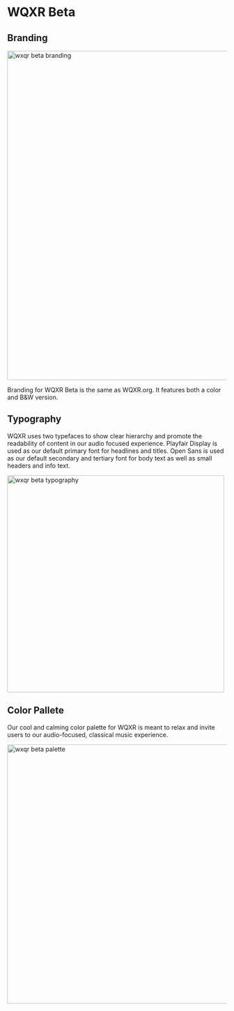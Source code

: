 
<Meta title="Foundations/Themes/WQXRBeta"/>

# WQXR Beta

## Branding
<img alt="wxqr beta branding" src="./images/Themes-WQXRbeta-Branding.png" width="756" />

Branding for WQXR Beta is the same as WQXR.org. It features both a color and B&W version.
## Typography
WQXR uses two typefaces to show clear hierarchy and promote the readability of content in our audio focused experience. Playfair Display is used as our default primary font for headlines and titles. Open Sans is used as our default secondary and tertiary font for body text as well as small headers and info text.

<img alt="wxqr beta typography" src="./images/Themes-WQXRbeta-Typography.png" width="498" />

## Color Pallete
Our cool and calming color palette for WQXR is meant to relax and invite users to our audio-focused, classical music experience.

<img alt="wxqr beta palette" src="./images/Themes-WQXRbeta-ColorPallette.png" width="595" />
